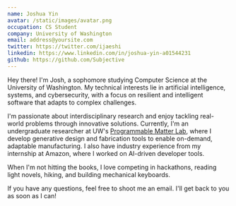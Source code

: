 ```yaml
---
name: Joshua Yin
avatar: /static/images/avatar.png
occupation: CS Student
company: University of Washington
email: address@yoursite.com
twitter: https://twitter.com/ijaeshi
linkedin: https://www.linkedin.com/in/joshua-yin-a01544231
github: https://github.com/Subjective
---
```


Hey there! I'm Josh, a sophomore studying Computer Science at the University of Washington. My technical interests lie in artificial intelligence, systems, and cybersecurity, with a focus on resilient and intelligent software that adapts to complex challenges.

I'm passionate about interdisciplinary research and enjoy tackling real-world problems through innovative solutions. Currently, I'm an undergraduate researcher at UW's [Programmable Matter Lab](https://www.programmablematterlab.com/), where I develop generative design and fabrication tools to enable on-demand, adaptable manufacturing. I also have industry experience from my internship at Amazon, where I worked on AI-driven developer tools.

When I'm not hitting the books, I love competing in hackathons, reading light novels, hiking, and building mechanical keyboards.

If you have any questions, feel free to shoot me an email. I'll get back to you as soon as I can!
